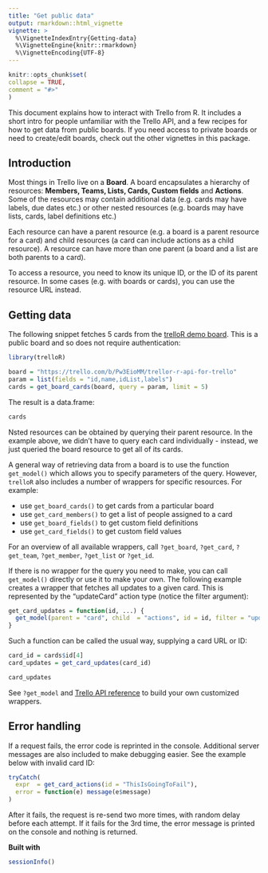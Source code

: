 ```yaml
---
title: "Get public data"
output: rmarkdown::html_vignette
vignette: >
  %\VignetteIndexEntry{Getting-data}
  %\VignetteEngine{knitr::rmarkdown}
  %\VignetteEncoding{UTF-8}
---
```

  
```r
knitr::opts_chunk$set(
collapse = TRUE,
comment = "#>"
)
```

This document explains how to interact with Trello from R. It includes a short intro for people unfamiliar with the Trello API, and a few recipes for how to get data from public boards. If you need access to private boards or need to create/edit boards, check out the other vignettes in this package.

Introduction
------------

Most things in Trello live on a __Board__. A board encapsulates a hierarchy of resources:  __Members, Teams, Lists, Cards, Custom fields__ and __Actions__. Some of the resources may contain additional data (e.g. cards may have labels, due dates etc.) or other nested resources (e.g. boards may have lists, cards, label definitions etc.)

Each resource can have a parent resource (e.g. a board is a parent resource for a card) and child resources (a card can include actions as a child resource). A resource can have more than one parent (a board and a list are both parents to a card).

To access a resource, you need to know its unique ID, or the ID of its parent resource. In some cases (e.g. with boards or cards), you can use the resource URL instead.

Getting data
------------

The following snippet fetches 5 cards from the [trelloR demo board](https://trello.com/b/Pw3EioMM/trellor-r-api-for-trello). This is a public board and so does not require authentication:

```r
library(trelloR)
```

```r
board = "https://trello.com/b/Pw3EioMM/trellor-r-api-for-trello"
param = list(fields = "id,name,idList,labels")
cards = get_board_cards(board, query = param, limit = 5)
```

The result is a data.frame:

``` r
cards
```

Nsted resources can be obtained by querying their parent resource. In the example above, we didn't have to query each card individually - instead, we just queried the board resource to get all of its cards.

A general way of retrieving data from a board is to use the function `get_model()` which allows you to specify parameters of the query. However, `trelloR` also includes a number of wrappers for specific resources. For example: 

- use `get_board_cards()` to get cards from a particular board
- use `get_card_members()` to get a list of people assigned to a card
- use `get_board_fields()` to get custom field definitions
- use `get_card_fields()` to get custom field values

For an overview of all available wrappers, call `?get_board`, `?get_card`, `?get_team`, `?get_member`, `?get_list` or `?get_id`.

If there is no wrapper for the query you need to make, you can call `get_model()` directly or use it to make your own. The following example creates a wrapper that fetches all updates to a given card. This is represented by the "updateCard" action type (notice the filter argument):

```r
get_card_updates = function(id, ...) {
  get_model(parent = "card", child  = "actions", id = id, filter = "updateCard", ...)
}
```

Such a function can be called the usual way, supplying a card URL or ID:

```r
card_id = cards$id[4]
card_updates = get_card_updates(card_id)
```

```r
card_updates
```

See `?get_model` and [Trello API reference](https://developers.trello.com/v1.0/reference) to build your own customized wrappers.

Error handling
--------------

If a request fails, the error code is reprinted in the console. Additional server messages are also included to make debugging easier. See the example below with invalid card ID:

```r
tryCatch(
  expr  = get_card_actions(id = "ThisIsGoingToFail"),
  error = function(e) message(e$message)
)
```

After it fails, the request is re-send two more times, with random delay before each attempt. If it fails for the 3rd time, the error message is printed on the console and nothing is returned.

__Built with__

```r
sessionInfo()
```
